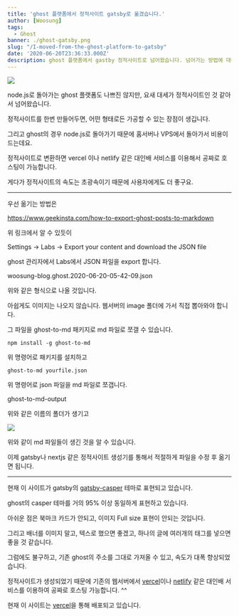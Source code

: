 ```yaml
---
title: 'ghost 플랫폼에서 정적사이트 gatsby로 옮겼습니다.'
author: [Woosung]
tags: 
  - Ghost
banner: ./ghost-gatsby.png
slug: "/I-moved-from-the-ghost-platform-to-gatsby"
date: '2020-06-20T23:36:33.000Z'
description: ghost 플랫폼에서 gastby 정적사이트로 넘어왔습니다. 넘어가는 방법에 대해서 알려드립니다.
---
```

![](./ghost-gatsby.png)

node.js로 돌아가는 ghost 플랫폼도 나쁘진 않지만, 요새 대세가 정적사이트인 것 같아서 넘어왔습니다.

정적사이트를 한번 만들어두면, 어떤 형태로든 가공할 수 있는 장점이 생깁니다. 

그리고 ghost의 경우 node.js로 돌아가기 때문에 홈서버나 VPS에서 돌아가서 비용이 드는데요.

정적사이트로 변환하면 vercel 이나 netlify 같은 대인배 서비스를 이용해서 공짜로 호스팅이 가능합니다.

게다가 정적사이트의 속도는 초광속이기 때문에 사용자에게도 더 좋구요.

---

우선 옮기는 방법은

<a href="https://www.geekinsta.com/how-to-export-ghost-posts-to-markdown" target="_blank" rel="noopener noreferrer">https://www.geekinsta.com/how-to-export-ghost-posts-to-markdown</a>

위 링크에서 알 수 있듯이

Settings -> Labs -> Export your content and download the JSON file

ghost 관리자에서 Labs에서 JSON 파일을 export 합니다.

woosung-blog.ghost.2020-06-20-05-42-09.json

위와 같은 형식으로 나올 것입니다.

아쉽게도 이미지는 나오지 않습니다. 웹서버의 image 폴더에 가서 직접 뽑아와야 합니다.

그 파일을 ghost-to-md 패키지로 md 파일로 쪼갤 수 있습니다.

    npm install -g ghost-to-md

위 명령어로 패키지를 설치하고

    ghost-to-md yourfile.json

위 명령어로 json 파일을 md 파일로 쪼갭니다.

ghost-to-md-output

위와 같은 이름의 폴더가 생기고

![](./export-json.png)

위와 같이 md 파일들이 생긴 것을 알 수 있습니다.

이제 gatsby나 nextjs 같은 정적사이트 생성기를 통해서 적절하게 파일을 수정 후 옮기면 됩니다.

---

현재 이 사이트가 gatsby의 <a href="https://github.com/scttcper/gatsby-casper" target="_blank" rel="noopener noreferrer">gatsby-casper</a> 테마로 표현되고 있습니다.

ghost의 casper 테마를 거의 95% 이상 동일하게 표현하고 있습니다.

아쉬운 점은 북마크 카드가 안되고, 이미지 Full size 표현이 안되는 것입니다.

그리고 배너를 이미지 말고, 텍스로 했으면 좋겠고, 하나의 글에 여러개의 태그를 넣으면 좋을 것 같습니다.

그럼에도 불구하고, 기존 ghost의 주소를 그대로 가져올 수 있고, 속도가 대폭 향상되었습니다.

정적사이트가 생성되었기 때문에 기존의 웹서버에서 <a href="https://vercel.com" target="_blank" rel="noopener noreferrer">vercel</a>이나 <a href="https://www.netlify.com" target="_blank" rel="noopener noreferrer">netlify</a> 같은 대인배 서비스를 이용하여 공짜로 호스팅 가능합니다. ^^

현재 이 사이트는 <a href="https://vercel.com" target="_blank" rel="noopener noreferrer">vercel</a>을 통해 배포되고 있습니다.